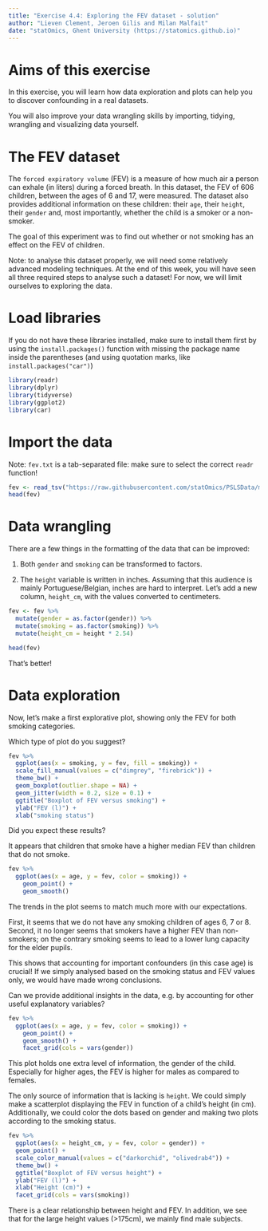 ```yaml
---
title: "Exercise 4.4: Exploring the FEV dataset - solution"
author: "Lieven Clement, Jeroen Gilis and Milan Malfait"
date: "statOmics, Ghent University (https://statomics.github.io)"
---
```


# Aims of this exercise

In this exercise, you will learn how data exploration and plots can help you to discover confounding in a real datasets.

You will also improve your data wrangling skills by importing, tidying, wrangling and visualizing data yourself.


# The FEV dataset

The `forced expiratory volume` (FEV)
is a measure of how much air a person can exhale (in liters)
during  a forced breath. In this dataset, the FEV of 606 children,
between the ages of 6 and 17, were measured. The dataset
also provides additional information on these children:
their `age`, their `height`, their `gender` and, most
importantly, whether the child is a smoker or a non-smoker.

The goal of this experiment was to find out whether or not
smoking has an effect on the FEV of children.

Note: to analyse this dataset properly, we will need some
relatively advanced modeling techniques. At the end of this
week, you will have seen all three required steps to analyse
such a dataset! For now, we will limit ourselves to exploring
the data.

# Load libraries

If you do not have these libraries installed, make sure to install them first
by using the `install.packages()` function with missing the package name inside
the parentheses (and using quotation marks, like `install.packages("car")`)

```r
library(readr)
library(dplyr)
library(tidyverse)
library(ggplot2)
library(car)
```

# Import the data

Note: `fev.txt` is a tab-separated file: make sure to select the correct `readr`
function!

```r
fev <- read_tsv("https://raw.githubusercontent.com/statOmics/PSLSData/main/fev.txt")
head(fev)
```

# Data wrangling

There are a few things in the formatting of the
data that can be improved:

1. Both `gender` and `smoking` can be transformed to factors.

2. The `height` variable is written in inches. Assuming that
this audience is mainly Portuguese/Belgian, inches are hard to
interpret. Let's add a new column, `height_cm`, with the values
converted to centimeters.

```r
fev <- fev %>%
  mutate(gender = as.factor(gender)) %>%
  mutate(smoking = as.factor(smoking)) %>%
  mutate(height_cm = height * 2.54)

head(fev)
```

That's better!

# Data exploration

Now, let's make a first explorative plot, showing
only the FEV for both smoking categories.

Which type of plot do you suggest?

```r
fev %>%
  ggplot(aes(x = smoking, y = fev, fill = smoking)) +
  scale_fill_manual(values = c("dimgrey", "firebrick")) +
  theme_bw() +
  geom_boxplot(outlier.shape = NA) +
  geom_jitter(width = 0.2, size = 0.1) +
  ggtitle("Boxplot of FEV versus smoking") +
  ylab("FEV (l)") +
  xlab("smoking status")
```

Did you expect these results?

It appears that children that smoke have a higher
median FEV than children that do not smoke.

```r
fev %>%
  ggplot(aes(x = age, y = fev, color = smoking)) +
    geom_point() +
    geom_smooth()
```

The trends in the plot seems to match much more with our expectations.

First, it seems
that we do not have any smoking children of ages 6, 7 or 8.
Second, it no longer seems that smokers have a higher FEV
than non-smokers; on the contrary smoking seems to lead to a lower lung capacity for the elder pupils.

This shows that accounting for important confounders
(in this case age) is crucial! If we simply analysed based on
the smoking status and FEV values only, we would have made wrong conclusions.

Can we provide additional insights in the data, e.g. by accounting for other useful explanatory variables?

```r
fev %>%
  ggplot(aes(x = age, y = fev, color = smoking)) +
    geom_point() +
    geom_smooth() +
    facet_grid(cols = vars(gender))
```

This plot holds one extra level of information, the gender
of the child. Especially for higher ages, the FEV
is higher for males as compared to females.

The only source of information that is lacking is `height`.
We could simply make a
scatterplot displaying the FEV in function of a child's
height (in cm). Additionally, we could color the dots based
on gender and making two plots according to the smoking status.

```r
fev %>%
  ggplot(aes(x = height_cm, y = fev, color = gender)) +
  geom_point() +
  scale_color_manual(values = c("darkorchid", "olivedrab4")) +
  theme_bw() +
  ggtitle("Boxplot of FEV versus height") +
  ylab("FEV (l)") +
  xlab("Height (cm)") +
  facet_grid(cols = vars(smoking))
```

There is a clear relationship between height and FEV.
In addition, we see that for the large height values
(>175cm), we mainly find male subjects.
